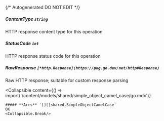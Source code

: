 {/* Autogenerated DO NOT EDIT  */}

##### **ContentType** `string`
HTTP response content type for this operation

##### **StatusCode** `int`
HTTP response status code for this operation

##### **RawResponse** `[*http.Response](https://pkg.go.dev/net/http#Response)`
Raw HTTP response; suitable for custom response parsing

<Collapsible
    content={() => import('/content/models/shared/simple_object_camel_case/go.mdx')}
>
    ##### **Arrs** `[][]shared.SimpleObjectCamelCase`
    OK
    <Collapsible.Break/>
</Collapsible>

